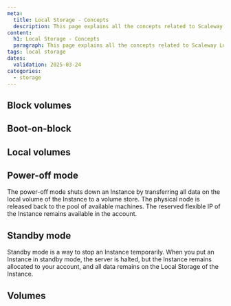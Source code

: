 ```yaml
---
meta:
  title: Local Storage - Concepts
  description: This page explains all the concepts related to Scaleway Local Storage
content:
  h1: Local Storage - Concepts
  paragraph: This page explains all the concepts related to Scaleway Local Storage
tags: local storage
dates:
  validation: 2025-03-24
categories:
  - storage
---
```


## Block volumes

<Macro id="block-volumes" />

## Boot-on-block

<Macro id="storage-boot-on-block" />

## Local volumes

<Macro id="local-volumes" />

## Power-off mode

The power-off mode shuts down an Instance by transferring all data on the local volume of the Instance to a volume store. The physical node is released back to the pool of available machines. The reserved flexible IP of the Instance remains available in the account.

## Standby mode

Standby mode is a way to stop an Instance temporarily. When you put an Instance in standby mode, the server is halted, but the Instance remains allocated to your account, and all data remains on the Local Storage of the Instance.

## Volumes

<Macro id="volumes" />